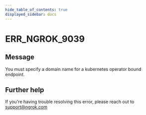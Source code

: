 ```yaml
---
hide_table_of_contents: true
displayed_sidebar: docs
---
```



# ERR_NGROK_9039

## Message

You must specify a domain name for a kubernetes operator bound endpoint.

<ErrorDetails error="err_ngrok_9039" />

## Further help

If you're having trouble resolving this error, please reach out to [support@ngrok.com](mailto:support@ngrok.com?subject=Help%20with%20ERR_NGROK_9039)

